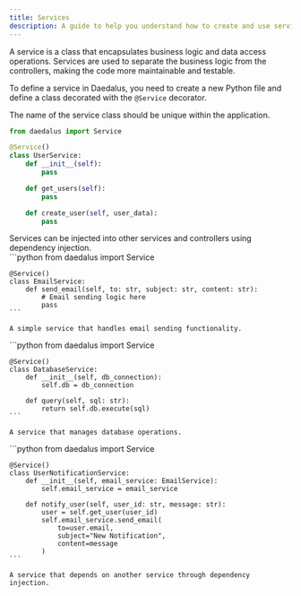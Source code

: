 ```yaml
---
title: Services
description: A guide to help you understand how to create and use services in Daedalus.
---
```



A service is a class that encapsulates business logic and data access operations. Services are used to separate the business logic from the controllers, making the code more maintainable and testable.

To define a service in Daedalus, you need to create a new Python file and define a class decorated with the `@Service` decorator.

<Aside type="danger">
    The name of the service class should be unique within the application.
</Aside>

```python
from daedalus import Service

@Service()
class UserService:
    def __init__(self):
        pass

    def get_users(self):
        pass

    def create_user(self, user_data):
        pass
```

<Aside type="note">
    Services can be injected into other services and controllers using dependency injection.
</Aside>

<Card title="Basic Service">
    ```python
    from daedalus import Service

    @Service()
    class EmailService:
        def send_email(self, to: str, subject: str, content: str):
            # Email sending logic here
            pass
    ```

    A simple service that handles email sending functionality.
</Card>

<Card title="Database Service">
    ```python
    from daedalus import Service

    @Service()
    class DatabaseService:
        def __init__(self, db_connection):
            self.db = db_connection

        def query(self, sql: str):
            return self.db.execute(sql)
    ```

    A service that manages database operations.
</Card>

<Card title="Service with Dependencies">
    ```python
    from daedalus import Service

    @Service()
    class UserNotificationService:
        def __init__(self, email_service: EmailService):
            self.email_service = email_service

        def notify_user(self, user_id: str, message: str):
            user = self.get_user(user_id)
            self.email_service.send_email(
                to=user.email,
                subject="New Notification",
                content=message
            )
    ```

    A service that depends on another service through dependency injection.
</Card>
